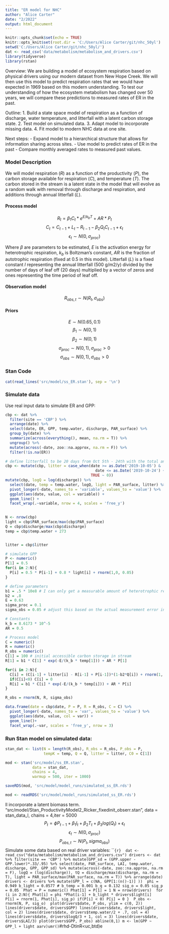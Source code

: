 ```yaml
---
title: "ER model for NHC"
author: "Alice Carter"
date: "2/2022"
output: html_document
---
```

```r
knitr::opts_chunk$set(echo = TRUE)
knitr::opts_knit$set(root.dir = 'C:/Users/Alice Carter/git/nhc_50yl')
setwd('C:/Users/Alice Carter/git/nhc_50yl/')
dat <- read_csv('data/metabolism/metabolism_and_drivers.csv')
library(tidyverse)
library(rstan)

```
Overview: We are building a model of ecosystem respiration based on physical drivers using our modern dataset from New Hope Creek. We will then use this model to predict respiration rates that we would have expected in 1969 based on this modern understanding. To test our understanding of how the ecosystem metabolism has changed over 50 years, we will compare these predictions to measured rates of ER in the past.

Outline:
1. Build a state space model of respiration as a function of discharge, water temperature, and litterfall with a latent carbon storage state. 
2. Test model on simulated data.
3. Adapt model to incorporate missing data.
4. Fit model to modern NHC data at one site.

Next steps:
- Expand model to a hierarchical structure that allows for information sharing across sites.
- Use model to predict rates of ER in the past
- Compare monthly averaged rates to measured past values.

### Model Description

We will model respiration ($R$) as a function of the productivity ($P$), the carbon storage available for respiration ($C$), and temperature ($T$). The carbon stored in the stream is a latent state in the model that will evolve as a random walk with removal through discharge and respiration, and additions through annual litterfall ($L$). 

#### Process model

$$ R_t = \beta_1 C_t * e ^ {E/k_b T} + AR*P_t$$
$$ C_t = C_{t-1} + L_t - R_{t-1} - \beta_2 Q_t C_{t-1} + \epsilon_t$$
$$ \epsilon_t \sim N(0, \sigma_{proc})$$

Where $\beta$ are parameters to be estimated, $E$ is the activation energy for heterotrophic respiration, $k_b$ is Boltzman's constant, $AR$ is the fraction of autotrophic respiration (fixed at 0.5 in this model). Litterfall ($L$) is a fixed constant $l$ representing the annual litterfall (500 g/m2/y) divided by the number of days of leaf off (20 days) multiplied by a vector of zeros and ones representing the time period of leaf off.

#### Observation model

$$R_{obs,t} \sim N(R_t, \sigma_{obs})$$


#### Priors

$$E \sim N(0.65, 0.1)$$
$$\beta_1 \sim N(0, 1)$$
$$\beta_2 \sim N(0,1)$$
$$\sigma_{proc} \sim N(0,1), \sigma_{proc} > 0$$
$$\sigma_{obs} \sim N(0,1), \sigma_{obs} > 0$$

### Stan Code

```r
cat(read_lines('src/model/ss_ER.stan'), sep = '\n')
```

### Simulate data

Use real input data to simulate ER and GPP:

```r
cbp <- dat %>%
  filter(site == 'CBP') %>%
  arrange(date) %>% 
  select(date, ER, GPP, temp.water, discharge, PAR_surface) %>%
  group_by(date) %>%
  summarize(across(everything(), mean, na.rm = T)) %>%
  ungroup() %>%
  mutate(across(-date, zoo::na.approx, na.rm = F)) %>%
  filter(!is.na(ER))

# define litterfall to be 20 days from Oct 5th - 24th with the total annual litter = 500 gC/m2/y, so daily litterfall = 25 gC/m2/d
cbp <- mutate(cbp, litter = case_when(date >= as.Date('2019-10-05') & 
                                        date <= as.Date('2019-10-24') ~ 25,
                                      TRUE ~ 0))
mutate(cbp, logQ = log(discharge)) %>%
  select(date, temp = temp.water, logQ, light = PAR_surface, litter) %>%
  pivot_longer(-date, names_to = 'variable', values_to = 'value') %>%
  ggplot(aes(date, value, col = variable)) +
  geom_line() +
  facet_wrap(.~variable, nrow = 4, scales = 'free_y')
  
```

```r
N <- nrow(cbp)
light = cbp$PAR_surface/max(cbp$PAR_surface)
Q = cbp$discharge/max(cbp$discharge)
temp = cbp$temp.water + 273


litter = cbp$litter

# simulate GPP
P <- numeric()
P[1] = 0.5
for(i in 2:N){
  P[i] = 0.5 * P[i-1] + 0.8 * light[i] + rnorm(1,0, 0.05)
}

# define parameters
b1 = .5 * 10e8 # I can only get a measurable amount of heterotrophic respiration with an extremely high b1 
b2 = .8
E = 0.63
sigma_proc = 0.1
sigma_obs = 0.05 # adjust this based on the actual measurement error in the data

# Constants
k_b = 8.6173 * 10^-5
AR = 0.5

# Process model
C = numeric()
R = numeric()
R_obs = numeric()
C[1] = 100 # initial accessible carbon storage in stream
R[1] = b1 * C[1] * exp(-E/(k_b * temp[1])) + AR * P[1]

for(i in 2:N){
  C[i] = (C[i-1] + litter[i] - R[i-1] + P[i-1])*(1-b2*Q[i]) + rnorm(1, 0, sigma_proc)
  if(C[i]<0) C[i] = 0
  R[i] = b1 * C[i] * exp(-E/(k_b * temp[i])) + AR * P[i]
}

R_obs = rnorm(N, R, sigma_obs)

data.frame(date = cbp$date, P = P, R = R_obs, C = C) %>%
  pivot_longer(-date, names_to = 'var', values_to = 'value') %>%
  ggplot(aes(date, value, col = var)) +
  geom_line()+
  facet_wrap(.~var, scales = 'free_y', nrow = 3)

```

### Run Stan model on simulated data:

```r
stan_dat <- list(N = length(R_obs), R_obs = R_obs, P_obs = P,
                 tempK = temp, Q = Q, litter = litter, C0 = C[1])

mod <- stan('src/model/ss_ER.stan', 
            data = stan_dat,
            chains = 4, 
            warmup = 500, iter = 1000)
```

```r
saveRDS(mod, 'src/model/model_runs/simulated_ss_ER.rds')

mod <- readRDS('src/model/model_runs/simulated_ss_ER.rds')
```
ll incorporate a latent biomass term. "src/model/Stan_ProductivityModel2_Ricker_fixedinit_obserr.stan", data = stan_data_l, chains = 4,iter = 5000  $$P_t = \phi P_{t-1} + \beta_1 l_t + \beta_2 T_t + \beta_3 log(Q_t) + \epsilon_t$$ $$\epsilon_t \sim N(0,\sigma_{proc})$$ $$P_{obs,t} \sim N(P_t, sigma_{obs})$$ Simulate some data based on real driver variables:  ```{r}  dat <- read_csv("data/metabolism/metabolism_and_drivers.csv") drivers <- dat %>% filter(site == 'CBP') %>% mutate(GPP_sd = (GPP.upper - GPP.lower)*.33/.95) %>% select(date, PAR_surface, LAI, temp.water, discharge, GPP, GPP_sd) %>% mutate(across(-date, zoo::na.approx, na.rm = F), logQ = (log(discharge)), tQ = discharge/max(discharge, na.rm = T), light = PAR_surface/max(PAR_surface, na.rm = T)) %>% arrange(date) drivers <- drivers %>% mutate(GPP_l = c(NA, GPP[1:(n()-1)] ))  phi = 0.949 b_light = 0.0577 # b_temp = 0.001 b_q = 0.132 sig_o = 0.05 sig_p = 0.05  Phat = P = numeric() Phat[1] = P[1] = 1 N = nrow(drivers)  for (i in 2:N){ Phat[i] = phi *Phat[i-1] + b_light * drivers$light[i]  P[i] = rnorm(1, Phat[i], sig_p) if(P[i] < 0) P[i] = 0 }  P_obs <- rnorm(N, P, sig_o)  plot(drivers$date, P_obs, ylim = c(0, 2)) lines(drivers$date, drivers$GPP) lines(drivers$date, drivers$light, col = 2) lines(drivers$date, drivers$temp.water/2 + .7, col = 4) lines(drivers$date, drivers$logQ/3 + 1, col = 3) lines(drivers$date, drivers$LAI/3) plot(drivers$GPP, P_obs) abline(0,1) m <- lm(GPP ~ GPP_l + light aarv)umr()`{}#rhd-DtinR<uc,btd)e